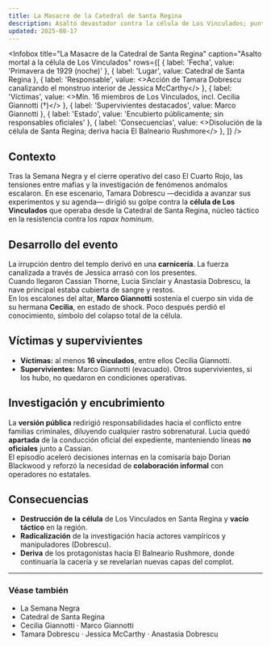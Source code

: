 ```yaml
---
title: La Masacre de la Catedral de Santa Regina
description: Asalto devastador contra la célula de Los Vinculados; punto de quiebre tras la Semana Negra
updated: 2025-08-17
---
```



<Infobox
  title="La Masacre de la Catedral de Santa Regina"
  caption="Asalto mortal a la célula de Los Vinculados"
  rows={[
    { label: 'Fecha', value: 'Primavera de 1929 (noche)' },
    { label: 'Lugar', value: <Link to="/CrSaSo/lugares/Catedral%20de%20Santa%20Regina">Catedral de Santa Regina</Link> },
    { label: 'Responsable', value: <>Acción de <Link to="/CrSaSo/personajes/Tamara%20Dobrescu">Tamara Dobrescu</Link> canalizando el monstruo interior de <Link to="/CrSaSo/personajes/Jessica%20McCarthy">Jessica McCarthy</Link></> },
    { label: 'Víctimas', value: <>Mín. 16 miembros de <Link to="/CrSaSo/otros/Los%20Vinculados">Los Vinculados</Link>, incl. <Link to="/CrSaSo/personajes/Cecilia%20Giannotti">Cecilia Giannotti (†)</Link></> },
    { label: 'Supervivientes destacados', value: <Link to="/CrSaSo/personajes/Marco%20Giannotti">Marco Giannotti</Link> },
    { label: 'Estado', value: 'Encubierto públicamente; sin responsables oficiales' },
    { label: 'Consecuencias', value: <>Disolución de la célula de Santa Regina; deriva hacia <Link to="/CrSaSo/lugares/El%20Balneario%20Rushmore">El Balneario Rushmore</Link></> },
  ]}
/>

## Contexto
Tras la <Link to="/CrSaSo/eventos/La%20Semana%20Negra">Semana Negra</Link> y el cierre operativo del caso <Link to="/CrSaSo/eventos/El%20Cuarto%20Rojo">El Cuarto Rojo</Link>, las tensiones entre mafias y la investigación de fenómenos anómalos escalaron. En ese escenario, <Link to="/CrSaSo/personajes/Tamara%20Dobrescu">Tamara Dobrescu</Link> —decidida a avanzar sus experimentos y su agenda— dirigió su golpe contra la **célula de Los Vinculados** que operaba desde la <Link to="/CrSaSo/lugares/Catedral%20de%20Santa%20Regina">Catedral de Santa Regina</Link>, núcleo táctico en la resistencia contra los *rapax hominum*.

## Desarrollo del evento
La irrupción dentro del templo derivó en una **carnicería**. La fuerza canalizada a través de <Link to="/CrSaSo/personajes/Jessica%20McCarthy">Jessica</Link> arrasó con los presentes.  
Cuando llegaron <Link to="/CrSaSo/personajes/Cassian%20Thorne">Cassian Thorne</Link>, <Link to="/CrSaSo/personajes/Lucia%20Sinclair">Lucia Sinclair</Link> y <Link to="/CrSaSo/personajes/Anastasia%20Dobrescu">Anastasia Dobrescu</Link>, la nave principal estaba cubierta de sangre y restos.  
En los escalones del altar, **Marco Giannotti** sostenía el cuerpo sin vida de su hermana **Cecilia**, en estado de shock. Poco después perdió el conocimiento, símbolo del colapso total de la célula.

## Víctimas y supervivientes
- **Víctimas:** al menos **16 vinculados**, entre ellos <Link to="/CrSaSo/personajes/Cecilia%20Giannotti">Cecilia Giannotti</Link>.  
- **Supervivientes:** <Link to="/CrSaSo/personajes/Marco%20Giannotti">Marco Giannotti</Link> (evacuado). Otros supervivientes, si los hubo, no quedaron en condiciones operativas.

## Investigación y encubrimiento
La **versión pública** redirigió responsabilidades hacia el conflicto entre familias criminales, diluyendo cualquier rastro sobrenatural. <Link to="/CrSaSo/personajes/Lucia%20Sinclair">Lucia</Link> quedó **apartada** de la conducción oficial del expediente, manteniendo líneas **no oficiales** junto a <Link to="/CrSaSo/personajes/Cassian%20Thorne">Cassian</Link>.  
El episodio aceleró decisiones internas en la comisaría bajo <Link to="/CrSaSo/personajes/Dorian%20Blackwood">Dorian Blackwood</Link> y reforzó la necesidad de **colaboración informal** con operadores no estatales.

## Consecuencias
- **Destrucción de la célula** de Los Vinculados en Santa Regina y **vacío táctico** en la región.  
- **Radicalización** de la investigación hacia actores vampíricos y manipuladores (Dobrescu).  
- **Deriva** de los protagonistas hacia <Link to="/CrSaSo/lugares/El%20Balneario%20Rushmore">El Balneario Rushmore</Link>, donde continuaría la cacería y se revelarían nuevas capas del complot.

---

### Véase también
- <Link to="/CrSaSo/eventos/La%20Semana%20Negra">La Semana Negra</Link>  
- <Link to="/CrSaSo/lugares/Catedral%20de%20Santa%20Regina">Catedral de Santa Regina</Link>  
- <Link to="/CrSaSo/personajes/Cecilia%20Giannotti">Cecilia Giannotti</Link> · <Link to="/CrSaSo/personajes/Marco%20Giannotti">Marco Giannotti</Link>  
- <Link to="/CrSaSo/personajes/Tamara%20Dobrescu">Tamara Dobrescu</Link> · <Link to="/CrSaSo/personajes/Jessica%20McCarthy">Jessica McCarthy</Link> · <Link to="/CrSaSo/personajes/Anastasia%20Dobrescu">Anastasia Dobrescu</Link>
